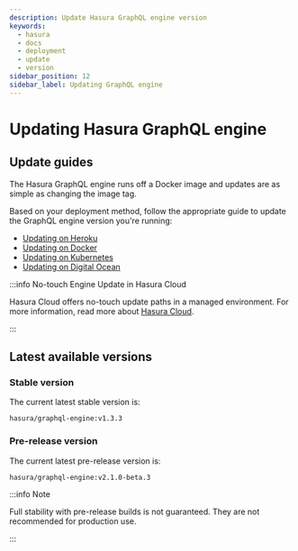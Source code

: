 ```yaml
---
description: Update Hasura GraphQL engine version
keywords:
  - hasura
  - docs
  - deployment
  - update
  - version
sidebar_position: 12
sidebar_label: Updating GraphQL engine
---
```


# Updating Hasura GraphQL engine

## Update guides

The Hasura GraphQL engine runs off a Docker image and updates are as
simple as changing the image tag.

Based on your deployment method, follow the appropriate guide to update
the GraphQL engine version you're running:

- [Updating on Heroku](/graphql/core/deployment/deployment-guides/heroku.mdx#heroku-update)
- [Updating on Docker](/graphql/core/deployment/deployment-guides/docker.mdx#docker-update)
- [Updating on Kubernetes](/graphql/core/deployment/deployment-guides/kubernetes.mdx#kubernetes-update)
- [Updating on Digital Ocean](/graphql/core/deployment/deployment-guides/digital-ocean-one-click.mdx#do-updating)

:::info No-touch Engine Update in Hasura Cloud

Hasura Cloud offers no-touch update paths in a managed environment. For
more information, read more about [Hasura Cloud](/graphql/cloud/index.mdx).

:::

## Latest available versions

### Stable version

The current latest stable version is:

`hasura/graphql-engine:v1.3.3`

### Pre-release version

The current latest pre-release version is:

`hasura/graphql-engine:v2.1.0-beta.3`

:::info Note

Full stability with pre-release builds is not guaranteed. They are not
recommended for production use.

:::
